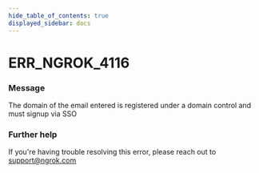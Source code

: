 ```yaml
---
hide_table_of_contents: true
displayed_sidebar: docs
---
```



# ERR_NGROK_4116

### Message

The domain of the email entered is registered under a domain control and must signup via SSO

<ErrorDetails error="err_ngrok_4116" />

### Further help

If you're having trouble resolving this error, please reach out to [support@ngrok.com](mailto:support@ngrok.com?subject=Help%20with%20ERR_NGROK_4116)
